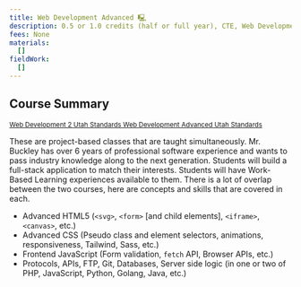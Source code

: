 ```yaml
---
title: Web Development Advanced 🖳
description: 0.5 or 1.0 credits (half or full year), CTE, Web Development Pathway
fees: None
materials:
  []
fieldWork:
  []
---
```


## Course Summary

<small>
  <a
    href="https://schools.utah.gov/cte/_cte/strands/WebDevelopment2.pdf"
    target="_blank"
  >
    Web Development 2 Utah Standards
  </a>
  <a
    href="https://schools.utah.gov/cte/_cte/strands/WebDevelopmentAdvanced.pdf"
    target="_blank"
  >
    Web Development Advanced Utah Standards
  </a>
</small>

These are project-based classes that are taught simultaneously. Mr. Buckley has over 6 years of professional software experience and wants to pass industry knowledge along to the next generation. Students will build a full-stack application to match their interests. Students will have Work-Based Learning experiences available to them. There is a lot of overlap between the two courses, here are concepts and skills that are covered in each.
- Advanced HTML5 (`<svg>`, `<form>` [and child elements], `<iframe>`, `<canvas>`, etc.)
- Advanced CSS (Pseudo class and element selectors, animations, responsiveness, Tailwind, Sass, etc.)
- Frontend JavaScript (Form validation, `fetch` API, Browser APIs, etc.)
- Protocols, APIs, FTP, Git, Databases, Server side logic (in one or two of PHP, JavaScript, Python, Golang, Java, etc.)
